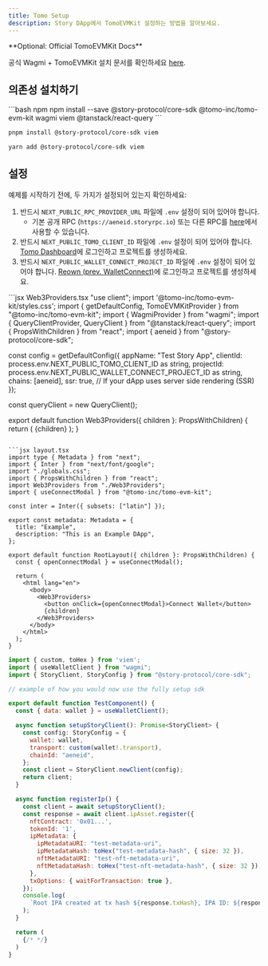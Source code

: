 ```yaml
---
title: Tomo Setup
description: Story DApp에서 TomoEVMKit 설정하는 방법을 알아보세요.
---
```


<Note>
  **Optional: Official TomoEVMKit Docs**

  공식 Wagmi + TomoEVMKit 설치 문서를 확인하세요 [here](https://docs.tomo.inc/tomo-sdk/tomoevmkit/quick-start).
</Note>

## 의존성 설치하기

<CodeGroup>
  ```bash npm
  npm install --save @story-protocol/core-sdk @tomo-inc/tomo-evm-kit wagmi viem @tanstack/react-query
  ```

  ```bash pnpm
  pnpm install @story-protocol/core-sdk viem
  ```

  ```bash yarn
  yarn add @story-protocol/core-sdk viem
  ```
</CodeGroup>

## 설정

예제를 시작하기 전에, 두 가지가 설정되어 있는지 확인하세요:

1. 반드시 `NEXT_PUBLIC_RPC_PROVIDER_URL` 파일에 `.env` 설정이 되어 있어야 합니다.
   * 기본 공개 RPC (`https://aeneid.storyrpc.io`) 또는 다른 RPC를 [here](/network/network-info/aeneid#rpcs)에서 사용할 수 있습니다.
2. 반드시 `NEXT_PUBLIC_TOMO_CLIENT_ID` 파일에 `.env` 설정이 되어 있어야 합니다. [Tomo Dashboard](https://dashboard.tomo.inc/)에 로그인하고 프로젝트를 생성하세요.
3. 반드시 `NEXT_PUBLIC_WALLET_CONNECT_PROJECT_ID` 파일에 `.env` 설정이 되어 있어야 합니다. [Reown (prev. WalletConnect)](https://reown.com/)에 로그인하고 프로젝트를 생성하세요.

<CodeGroup>
  ```jsx Web3Providers.tsx
  "use client";
  import '@tomo-inc/tomo-evm-kit/styles.css';
  import { getDefaultConfig, TomoEVMKitProvider } from "@tomo-inc/tomo-evm-kit";
  import { WagmiProvider } from "wagmi";
  import { QueryClientProvider, QueryClient } from "@tanstack/react-query";
  import { PropsWithChildren } from "react";
  import { aeneid } from "@story-protocol/core-sdk";

  const config = getDefaultConfig({
    appName: "Test Story App",
    clientId: process.env.NEXT_PUBLIC_TOMO_CLIENT_ID as string,
    projectId: process.env.NEXT_PUBLIC_WALLET_CONNECT_PROJECT_ID as string,
    chains: [aeneid],
    ssr: true, // If your dApp uses server side rendering (SSR)
  });

  const queryClient = new QueryClient();

  export default function Web3Providers({ children }: PropsWithChildren) {
    return (
      <WagmiProvider config={config}>
        <QueryClientProvider client={queryClient}>
          <TomoEVMKitProvider>
            {children}
          </TomoEVMKitProvider>
        </QueryClientProvider>
      </WagmiProvider>
    );
  }
  ```

  ```jsx layout.tsx
  import type { Metadata } from "next";
  import { Inter } from "next/font/google";
  import "./globals.css";
  import { PropsWithChildren } from "react";
  import Web3Providers from "./Web3Providers";
  import { useConnectModal } from "@tomo-inc/tomo-evm-kit";

  const inter = Inter({ subsets: ["latin"] });

  export const metadata: Metadata = {
    title: "Example",
    description: "This is an Example DApp",
  };

  export default function RootLayout({ children }: PropsWithChildren) {
    const { openConnectModal } = useConnectModal();

    return (
      <html lang="en">
        <body>
          <Web3Providers>
            <button onClick={openConnectModal}>Connect Wallet</button>
            {children}
          </Web3Providers>
        </body>
      </html>
    );
  }
  ```

  ```jsx TestComponent.tsx
  import { custom, toHex } from 'viem';
  import { useWalletClient } from "wagmi";
  import { StoryClient, StoryConfig } from "@story-protocol/core-sdk";

  // example of how you would now use the fully setup sdk

  export default function TestComponent() {
    const { data: wallet } = useWalletClient();

    async function setupStoryClient(): Promise<StoryClient> {
      const config: StoryConfig = {
        wallet: wallet,
        transport: custom(wallet!.transport),
        chainId: "aeneid",
      };
      const client = StoryClient.newClient(config);
      return client;
    }

    async function registerIp() {
      const client = await setupStoryClient();
      const response = await client.ipAsset.register({
        nftContract: '0x01...',
        tokenId: '1',
        ipMetadata: {
          ipMetadataURI: "test-metadata-uri",
          ipMetadataHash: toHex("test-metadata-hash", { size: 32 }),
          nftMetadataURI: "test-nft-metadata-uri",
          nftMetadataHash: toHex("test-nft-metadata-hash", { size: 32 }),
        },
        txOptions: { waitForTransaction: true },
      });
      console.log(
        `Root IPA created at tx hash ${response.txHash}, IPA ID: ${response.ipId}`
      );
    }

    return (
      {/* */}
    )
  }
  ```
</CodeGroup>
